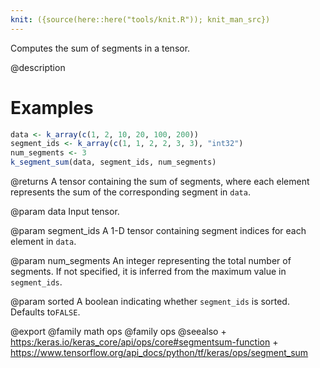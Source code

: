 ```yaml
---
knit: ({source(here::here("tools/knit.R")); knit_man_src})
---
```

Computes the sum of segments in a tensor.

@description

# Examples
```r
data <- k_array(c(1, 2, 10, 20, 100, 200))
segment_ids <- k_array(c(1, 1, 2, 2, 3, 3), "int32")
num_segments <- 3
k_segment_sum(data, segment_ids, num_segments)
```

@returns
A tensor containing the sum of segments, where each element
represents the sum of the corresponding segment in `data`.

@param data
Input tensor.

@param segment_ids
A 1-D tensor containing segment indices for each
element in `data`.

@param num_segments
An integer representing the total number of
segments. If not specified, it is inferred from the maximum
value in `segment_ids`.

@param sorted
A boolean indicating whether `segment_ids` is sorted.
Defaults to`FALSE`.

@export
@family math ops
@family ops
@seealso
+ <https:/keras.io/keras_core/api/ops/core#segmentsum-function>
+ <https://www.tensorflow.org/api_docs/python/tf/keras/ops/segment_sum>

